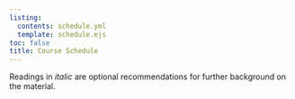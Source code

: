 ```yaml
---
listing: 
  contents: schedule.yml
  template: schedule.ejs
toc: false
title: Course Schedule
---
```


Readings in *italic* are optional recommendations for further background on the material. 
        